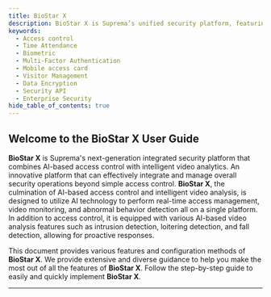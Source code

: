```yaml
---
title: BioStar X
description: BioStar X is Suprema’s unified security platform, featuring best-in-class biometric access, integrated monitoring, and an enterprise-ready backbone built for scale, uptime, and compliance.
keywords:
  - Access control
  - Time Attendance
  - Biometric
  - Multi-Factor Authentication
  - Mobile access card
  - Visitor Management
  - Data Encryption
  - Security API
  - Enterprise Security
hide_table_of_contents: true
---
```


## Welcome to the BioStar X User Guide

**BioStar X** is Suprema's next-generation integrated security platform that combines AI-based access control with intelligent video analytics. An innovative platform that can effectively integrate and manage overall security operations beyond simple access control. **BioStar X**, the culmination of AI-based access control and intelligent video analysis, is designed to utilize AI technology to perform real-time access management, video monitoring, and abnormal behavior detection all on a single platform. In addition to access control, it is equipped with various AI-based video analysis features such as intrusion detection, loitering detection, and fall detection, allowing for proactive responses.

This document provides various features and configuration methods of **BioStar X**. We provide extensive and diverse guidance to help you make the most out of all the features of **BioStar X**. Follow the step-by-step guide to easily and quickly implement **BioStar X**.

---

<Overview/>
